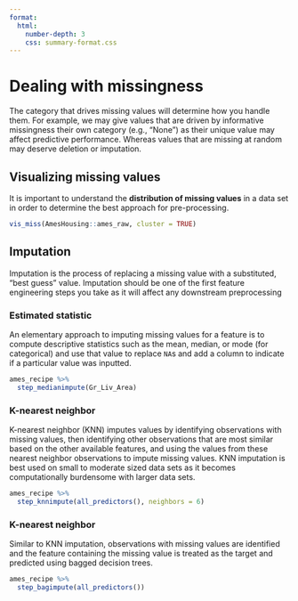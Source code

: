 ```yaml
---
format:
  html:
    number-depth: 3
    css: summary-format.css
---
```


# Dealing with missingness

The category that drives missing values will determine how you handle them. For example, we may give values that are driven by informative missingness their own category (e.g., "None") as their unique value may affect predictive performance. Whereas values that are missing at random may deserve deletion or imputation.

## Visualizing missing values

It is important to understand the **distribution of missing values** in a data set in order to determine the best approach for pre-processing. 

```r
vis_miss(AmesHousing::ames_raw, cluster = TRUE)
```

## Imputation

Imputation is the process of replacing a missing value with a substituted, “best guess” value. Imputation should be one of the first feature engineering steps you take as it will affect any downstream preprocessing

### Estimated statistic

An elementary approach to imputing missing values for a feature is to compute descriptive statistics such as the mean, median, or mode (for categorical) and use that value to replace `NA`s and add a column to indicate if a particular value was inputted.

```r
ames_recipe %>%
  step_medianimpute(Gr_Liv_Area)
```

### K-nearest neighbor

K-nearest neighbor (KNN) imputes values by identifying observations with missing values, then identifying other observations that are most similar based on the other available features, and using the values from these nearest neighbor observations to impute missing values. KNN imputation is best used on small to moderate sized data sets as it becomes computationally burdensome with larger data sets.

```r
ames_recipe %>%
  step_knnimpute(all_predictors(), neighbors = 6)
```

### K-nearest neighbor

Similar to KNN imputation, observations with missing values are identified and the feature containing the missing value is treated as the target and predicted using bagged decision trees.

```r
ames_recipe %>%
  step_bagimpute(all_predictors())
```

